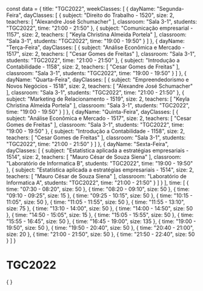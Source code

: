 const data = {
  title: "TGC2022",
  weekClasses: [
    {
      dayName: "Segunda-Feira",
      dayClasses: [
        {
          subject: "Direito do Trabalho - 1520",
          size: 2,
          teachers: [
            "Alexandre José Schumacher"
          ],
          classroom: "Sala 3-1",
          students: "TGC2022",
          time: "21:00 - 21:50"
        },
        {
          subject: "Comunicação empresarial - 1157",
          size: 2,
          teachers: [
            "Keyla Christina Almeida Portela"
          ],
          classroom: "Sala 3-1",
          students: "TGC2022",
          time: "19:00 - 19:50"
        }
      ]
    },
    {
      dayName: "Terça-Feira",
      dayClasses: [
        {
          subject: "Análise Econômica e Mercado - 1517",
          size: 2,
          teachers: [
            "Cesar Gomes de Freitas"
          ],
          classroom: "Sala 3-1",
          students: "TGC2022",
          time: "21:00 - 21:50"
        },
        {
          subject: "Introdução a Contabilidade - 1158",
          size: 2,
          teachers: [
            "Cesar Gomes de Freitas"
          ],
          classroom: "Sala 3-1",
          students: "TGC2022",
          time: "19:00 - 19:50"
        }
      ]
    },
    {
      dayName: "Quarta-Feira",
      dayClasses: [
        {
          subject: "Empreendedorismo e Novos Negócios - 1518",
          size: 2,
          teachers: [
            "Alexandre José Schumacher"
          ],
          classroom: "Sala 3-1",
          students: "TGC2022",
          time: "21:00 - 21:50"
        },
        {
          subject: "Marketing de Relacionamento - 1519",
          size: 2,
          teachers: [
            "Keyla Christina Almeida Portela"
          ],
          classroom: "Sala 3-1",
          students: "TGC2022",
          time: "19:00 - 19:50"
        }
      ]
    },
    {
      dayName: "Quinta-Feira",
      dayClasses: [
        {
          subject: "Análise Econômica e Mercado - 1517",
          size: 2,
          teachers: [
            "Cesar Gomes de Freitas"
          ],
          classroom: "Sala 3-1",
          students: "TGC2022",
          time: "19:00 - 19:50"
        },
        {
          subject: "Introdução a Contabilidade - 1158",
          size: 2,
          teachers: [
            "Cesar Gomes de Freitas"
          ],
          classroom: "Sala 3-1",
          students: "TGC2022",
          time: "21:00 - 21:50"
        }
      ]
    },
    {
      dayName: "Sexta-Feira",
      dayClasses: [
        {
          subject: "Estatística aplicada a estratégias empresariais - 1514",
          size: 2,
          teachers: [
            "Mauro César de Souza Siena"
          ],
          classroom: "Laboratório de Informatica B",
          students: "TGC2022",
          time: "19:00 - 19:50"
        },
        {
          subject: "Estatística aplicada a estratégias empresariais - 1514",
          size: 2,
          teachers: [
            "Mauro César de Souza Siena"
          ],
          classroom: "Laboratório de Informatica A",
          students: "TGC2022",
          time: "21:00 - 21:50"
        }
      ]
    }
  ],
  time: [
    {
      time: "07:30 - 08:20",
      size: 50
    },
    {
      time: "08:20 - 09:10",
      size: 50
    },
    {
      time: "09:10 - 09:25",
      size: 15
    },
    {
      time: "09:25 - 10:15",
      size: 50
    },
    {
      time: "10:15 - 11:05",
      size: 50
    },
    {
      time: "11:05 - 11:55",
      size: 50
    },
    {
      time: "11:55 - 13:10",
      size: 75
    },
    {
      time: "13:10 - 14:00",
      size: 50
    },
    {
      time: "14:00 - 14:50",
      size: 50
    },
    {
      time: "14:50 - 15:05",
      size: 15
    },
    {
      time: "15:05 - 15:55",
      size: 50
    },
    {
      time: "15:55 - 16:45",
      size: 50
    },
    {
      time: "16:45 - 19:00",
      size: 135
    },
    {
      time: "19:00 - 19:50",
      size: 50
    },
    {
      time: "19:50 - 20:40",
      size: 50
    },
    {
      time: "20:40 - 21:00",
      size: 20
    },
    {
      time: "21:00 - 21:50",
      size: 50
    },
    {
      time: "21:50 - 22:40",
      size: 50
    }
  ]
}

# TGC2022

<div>
    {
        <Grid
            title={data.title} 
            weekClasses={data.weekClasses} 
            time={data.time}
        />
    }
</div>